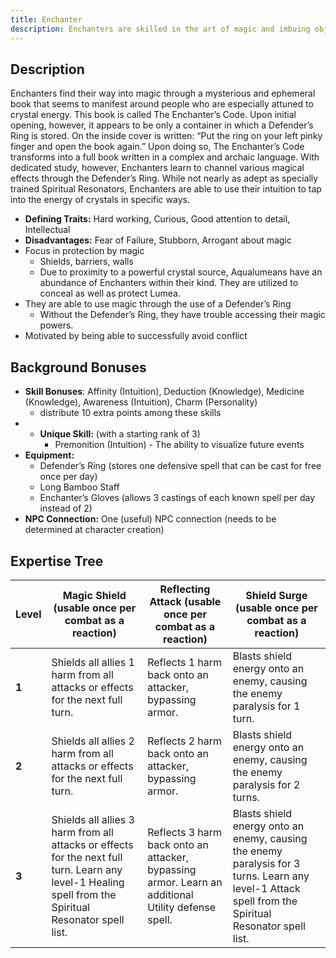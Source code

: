 ```yaml
---
title: Enchanter
description: Enchanters are skilled in the art of magic and imbuing objects with magical properties.
---
```


## Description

Enchanters find their way into magic through a mysterious and ephemeral book that seems to manifest around people who are especially attuned to crystal energy. This book is called The Enchanter’s Code. Upon initial opening, however, it appears to be only a container in which a Defender’s Ring is stored. On the inside cover is written: “Put the ring on your left pinky finger and open the book again.” Upon doing so, The Enchanter’s Code transforms into a full book written in a complex and archaic language. With dedicated study, however, Enchanters learn to channel various magical effects through the Defender’s Ring. While not nearly as adept as specially trained Spiritual Resonators, Enchanters are able to use their intuition to tap into the energy of crystals in specific ways.

- **Defining Traits:** Hard working, Curious, Good attention to detail, Intellectual
- **Disadvantages:** Fear of Failure, Stubborn, Arrogant about magic
- Focus in protection by magic
    - Shields, barriers, walls
    - Due to proximity to a powerful crystal source, Aqualumeans have an abundance of Enchanters within their kind. They are utilized to conceal as well as protect Lumea.
- They are able to use magic through the use of a Defender’s Ring
    - Without the Defender’s Ring, they have trouble accessing their magic powers.
- Motivated by being able to successfully avoid conflict

## Background Bonuses

- **Skill Bonuses**: Affinity (Intuition), Deduction (Knowledge), Medicine (Knowledge), Awareness (Intuition), Charm (Personality) 
    - distribute 10 extra points among these skills
- - **Unique Skill:** (with a starting rank of 3)
    - Premonition (Intuition) - The ability to visualize future events
- **Equipment:**
    - Defender’s Ring (stores one defensive spell that can be cast for free once per day)
    - Long Bamboo Staff
    - Enchanter’s Gloves (allows 3 castings of each known spell per day instead of 2)
- **NPC Connection:** One (useful) NPC connection (needs to be determined at character creation)

## Expertise Tree

| **Level**   | Magic Shield (usable once per combat as a reaction)                                                                                                    | Reflecting Attack (usable once per combat as a reaction)                                           | Shield Surge (usable once per combat as a reaction)                                                                                                  |
|-------------| ------------------------------------------------------------------------------------------------------------------------------------------------------ | -------------------------------------------------------------------------------------------------- | ---------------------------------------------------------------------------------------------------------------------------------------------------- |
| **1**       | Shields all allies 1 harm from all attacks or effects for the next full turn.                                                                          | Reflects 1 harm back onto an attacker, bypassing armor.                                            | Blasts shield energy onto an enemy, causing the enemy paralysis for 1 turn.                                                                          | 
| **2**       | Shields all allies 2 harm from all attacks or effects for the next full turn.                                                                          | Reflects 2 harm back onto an attacker, bypassing armor.                                            | Blasts shield energy onto an enemy, causing the enemy paralysis for 2 turns.                                                                         | 
| **3**       | Shields all allies 3 harm from all attacks or effects for the next full turn. Learn any level-1 Healing spell from the Spiritual Resonator spell list. | Reflects 3 harm back onto an attacker, bypassing armor. Learn an additional Utility defense spell. | Blasts shield energy onto an enemy, causing the enemy paralysis for 3 turns. Learn any level-1 Attack spell from the Spiritual Resonator spell list. | 